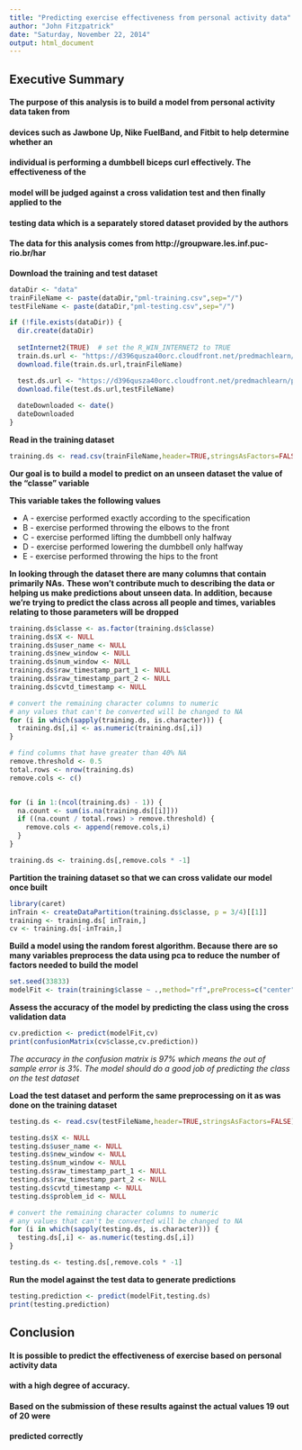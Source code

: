 ```yaml
---
title: "Predicting exercise effectiveness from personal activity data"
author: "John Fitzpatrick"
date: "Saturday, November 22, 2014"
output: html_document
---
```


## Executive Summary
#### The purpose of this analysis is to build a model from personal activity data taken from
#### devices such as Jawbone Up, Nike FuelBand, and Fitbit to help determine whether an
#### individual is performing a dumbbell biceps curl effectively. The effectiveness of the
#### model will be judged against a cross validation test and then finally applied to the
#### testing data which is a separately stored dataset provided by the authors
####
#### The data for this analysis comes from http://groupware.les.inf.puc-rio.br/har

**Download the training and test dataset**

```r

dataDir <- "data"
trainFileName <- paste(dataDir,"pml-training.csv",sep="/")  
testFileName <- paste(dataDir,"pml-testing.csv",sep="/")  

if (!file.exists(dataDir)) {
  dir.create(dataDir)
  
  setInternet2(TRUE)  # set the R_WIN_INTERNET2 to TRUE  
  train.ds.url <- "https://d396qusza40orc.cloudfront.net/predmachlearn/pml-training.csv"
  download.file(train.ds.url,trainFileName)

  test.ds.url <- "https://d396qusza40orc.cloudfront.net/predmachlearn/pml-testing.csv"
  download.file(test.ds.url,testFileName)
  
  dateDownloaded <- date()
  dateDownloaded
}


```

**Read in the training dataset**

```r
training.ds <- read.csv(trainFileName,header=TRUE,stringsAsFactors=FALSE)

```

**Our goal is to build a model to predict on an unseen dataset the value of 
the "classe" variable**  

**This variable takes the following values**

* A - exercise performed exactly according to the specification  
* B - exercise performed throwing the elbows to the front  
* C - exercise performed  lifting the dumbbell only halfway  
* D - exercise performed lowering the dumbbell only halfway  
* E - exercise performed throwing the hips to the front  

**In looking through the dataset there are many columns that contain primarily NAs.**
**These won't contribute much to describing the data or helping us make predictions about 
unseen data. In addition, because we're trying to predict the class across all people and times,
variables relating to those parameters will be dropped**
```r
training.ds$classe <- as.factor(training.ds$classe)
training.ds$X <- NULL
training.ds$user_name <- NULL
training.ds$new_window <- NULL
training.ds$num_window <- NULL
training.ds$raw_timestamp_part_1 <- NULL
training.ds$raw_timestamp_part_2 <- NULL
training.ds$cvtd_timestamp <- NULL

# convert the remaining character columns to numeric
# any values that can't be converted will be changed to NA
for (i in which(sapply(training.ds, is.character))) {
  training.ds[,i] <- as.numeric(training.ds[,i])    
}

# find columns that have greater than 40% NA
remove.threshold <- 0.5
total.rows <- nrow(training.ds)
remove.cols <- c()


for (i in 1:(ncol(training.ds) - 1)) {
  na.count <- sum(is.na(training.ds[[i]]))
  if ((na.count / total.rows) > remove.threshold) {
    remove.cols <- append(remove.cols,i)
  }
}

training.ds <- training.ds[,remove.cols * -1]


```

**Partition the training dataset so that we can cross validate our model once built**

```r
library(caret)
inTrain <- createDataPartition(training.ds$classe, p = 3/4)[[1]]
training <- training.ds[ inTrain,]
cv <- training.ds[-inTrain,]


```

**Build a model using the random forest algorithm. Because there are so many variables
preprocess the data using pca to reduce the number of factors needed to build the model**

```r

set.seed(33833)
modelFit <- train(training$classe ~ .,method="rf",preProcess=c("center","scale","pca"),data=training)


```

**Assess the accuracy of the model by predicting the class using the cross validation data**

```r
cv.prediction <- predict(modelFit,cv)
print(confusionMatrix(cv$classe,cv.prediction))
```

*The accuracy in the confusion matrix is 97% which means the out of sample error is 3%. The model should do a good job of predicting the class on the test dataset*


**Load the test dataset and perform the same preprocessing on it as was done on the 
training dataset**

```r
testing.ds <- read.csv(testFileName,header=TRUE,stringsAsFactors=FALSE)

```

```r
testing.ds$X <- NULL
testing.ds$user_name <- NULL
testing.ds$new_window <- NULL
testing.ds$num_window <- NULL
testing.ds$raw_timestamp_part_1 <- NULL
testing.ds$raw_timestamp_part_2 <- NULL
testing.ds$cvtd_timestamp <- NULL
testing.ds$problem_id <- NULL

# convert the remaining character columns to numeric
# any values that can't be converted will be changed to NA
for (i in which(sapply(testing.ds, is.character))) {
  testing.ds[,i] <- as.numeric(testing.ds[,i])    
}

testing.ds <- testing.ds[,remove.cols * -1]


```

**Run the model against the test data to generate predictions**
```r
testing.prediction <- predict(modelFit,testing.ds)
print(testing.prediction)

```


## Conclusion
#### It is possible to predict the effectiveness of exercise based on personal activity data
#### with a high degree of accuracy.  

#### Based on the submission of these results against the actual values 19 out of 20 were
#### predicted correctly